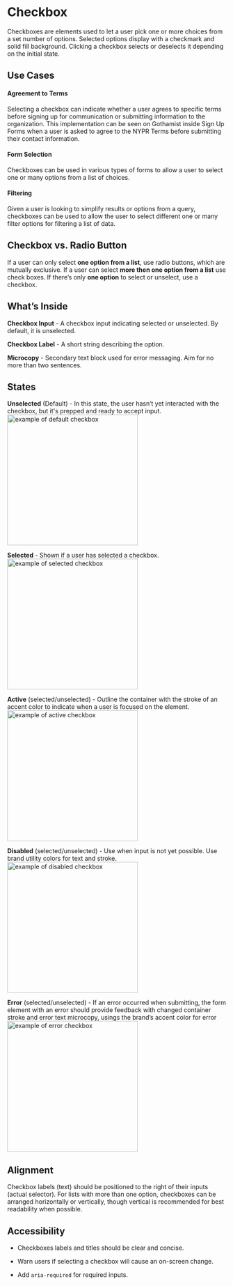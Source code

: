 
<Meta title="Components/Atoms/Checkbox"/>


# Checkbox

Checkboxes are elements used to let a user pick one or more choices from a set number of options. Selected options display with a checkmark and solid fill background. Clicking a checkbox selects or deselects it depending on the initial state.
  

## Use Cases

  
#### Agreement to Terms
Selecting a checkbox can indicate whether a user agrees to specific terms before signing up for communication or submitting information to the organization. This implementation can be seen on Gothamist inside Sign Up Forms when a user is asked to agree to the NYPR Terms before submitting their contact information.

  
#### Form Selection
Checkboxes can be used in various types of forms to allow a user to select one or many options from a list of choices.

  

#### Filtering
Given a user is looking to simplify results or options from a query, checkboxes can be used to allow the user to select different one or many filter options for filtering a list of data.

  
  

## Checkbox vs. Radio Button

If a user can only select **one option from a list**, use radio buttons, which are mutually exclusive. If a user can select **more then one option from a list** use check boxes. If there’s only **one option** to select or unselect, use a checkbox.
  
  
  
  

## What’s Inside

**Checkbox Input** - A checkbox input indicating selected or unselected. By default, it is unselected.

**Checkbox Label** - A short string describing the option.

**Microcopy** - Secondary text block used for error messaging. Aim for no more than two sentences.




## States


  
**Unselected** (Default) - In this state, the user hasn’t yet interacted with the checkbox, but it's prepped and ready to accept input.
<img alt="example of default checkbox" src="./images/Molecules-Checkbox-DefaultState.png" width="300" />
<br/>

  
**Selected** - Shown if a user has selected a checkbox.
<img alt="example of selected checkbox" src="./images/Molecules-Checkbox-SelectedState.png" width="300" />
<br/>

  
  
**Active** (selected/unselected) - Outline the container with the stroke of an accent color to indicate when a user is focused on the element.
<img alt="example of active checkbox" src="./images/Molecules-Checkbox-FocusedState.png" width="300" />
<br/>

  
**Disabled** (selected/unselected) - Use when input is not yet possible. Use brand utility colors for text and stroke.
<img alt="example of disabled checkbox" src="./images/Molecules-Checkbox-DisabledState.png" width="300" />
<br/>

  
**Error** (selected/unselected) - If an error occurred when submitting, the form element with an error should provide feedback with changed container stroke and error text microcopy, usings the brand’s accent color for error
<img alt="example of error checkbox" src="./images/Molecules-Checkbox-ErrorState.png" width="300" />
<br/>
  

## Alignment

Checkbox labels (text) should be positioned to the right of their inputs (actual selector). For lists with more than one option, checkboxes can be arranged horizontally or vertically, though vertical is recommended for best readability when possible.

  
  

## Accessibility

-   Checkboxes labels and titles should be clear and concise.
    
-   Warn users if selecting a checkbox will cause an on-screen change.
    
-   Add `aria-required` for required inputs.
